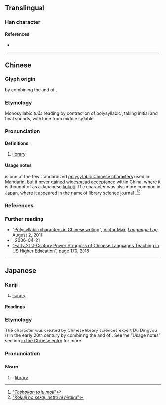 {{character info/new}}
==Translingual==

===Han character===
{{Han char|rn=31|rad=囗|as=10|sn=13|four=|canj=WLGA|ids=⿴囗書}}

====References====
* {{Han ref|kx=0220.151|dkj=04829|dj=0452.070|hdz=10724.111|uh=5715|ud=22293}}

----

==Chinese==
{{zh-forms}}

===Glyph origin===
{{coinage|ja|Du Dingyou|in=the early 20th century|nat=Chinese|occ=library science expert|w=zh:杜定友}} by combining the {{m|zh|圖}} and {{m|zh|書}} of {{m|zh|圖書館}}.

===Etymology===
Monosyllabic ''tuān'' reading by contraction of polysyllabic {{m|zh|圖書館|tr=túshūguǎn}}, taking initial and final sounds, with tone from middle syllable.

===Pronunciation===
{{zh-pron
|m=tuān,túshūguǎn
|c=
|cat=n
}}

====Definitions====
{{zh-hanzi}}

# {{lb|zh|uncommon}} [[library]]

====Usage notes====
{{lang|zh|圕}} is one of the few standardized [[w:Chinese_characters#Polysyllabic_characters|polysyllabic Chinese characters]] used in Mandarin, but it never gained widespread acceptance within China, where it is thought of as a Japanese [[kokuji]]. The character was also more common in Japan, where it appeared in the name of library science journal {{ja-r|圕%[[研%究]]|^としょかん% ^けん%きゅう}}.<ref>[http://hp.vector.co.jp/authors/VA000964/html/tosho.htm "''Toshokan to iu moji''"]</ref><ref>[http://ksbookshelf.com/nozomu-oohara/Nikkei.htm "''Kokuji no sekai, netto ni hiraku''"]</ref>

===References===
<references/>

===Further reading===
* “[http://languagelog.ldc.upenn.edu/nll/?p=3330 Polysyllabic characters in Chinese writing]”, [https://web.archive.org/web/20130816205222/http://languagelog.ldc.upenn.edu/nll/?author=13 Victor Mair], ''[http://languagelog.ldc.upenn.edu/nll/ Language Log],'' August 2, 2011
* [http://www.singtaonet.com/culture/splend/t20060421_196261.html {{l|zh||“圕”字怎么念？什么意思？谁造的？}}], 2006-04-21
* [https://books.google.com/books?id=NfN0DwAAQBAJ&lpg=PA170&dq=%22Du%20Dingyou%22%20%22library%22%20%22japan%22&pg=PA170#v=onepage&q=%22Du%20Dingyou%22%20%22library%22%20%22japan%22&f=false “Early 21st-Century Power Struggles of Chinese Languages Teaching in US Higher Education”, page 170], 2018

----

==Japanese==

===Kanji===
{{ja-kanji|grade=|rs=囗10}}

# {{lb|ja|obscure}} [[library]]

====Readings====
{{ja-readings
|on=しょ
|kun=としょかん-
}}

===Etymology===
{{ja-kanjitab|yomi=k|としょかん}}

The character was created by Chinese library sciences expert Du Dingyou ({{l|ja||杜定友}}) in the early 20th century by combining the {{m|ja|圖}} and {{m|ja|書}} of {{m|ja|圖書館}}.  See the “Usage notes” section [[圕#Chinese|in the Chinese entry]] for more.

===Pronunciation===
{{ja-pron|としょかん|acc=2}}

===Noun===
{{ja-noun|としょかん|hhira=としよくわん}}

# {{lb|ja|obsolete}} {{abbreviation of|ja|図書館|nodot=y}}: [[library]]